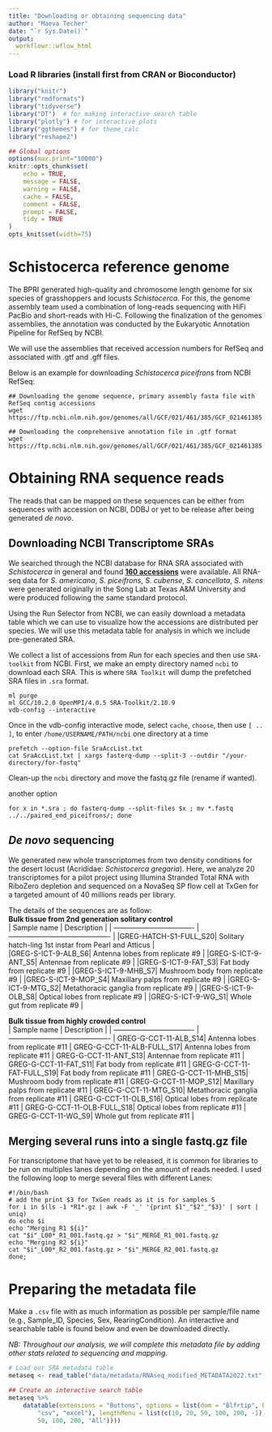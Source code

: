 ```yaml
---
title: "Downloading or obtaining sequencing data"
author: "Maeva Techer"
date: "`r Sys.Date()`"
output:
  workflowr::wflow_html
---
```


### Load R libraries (install first from CRAN or Bioconductor)
```r
library("knitr")
library("rmdformats")
library("tidyverse")
library("DT")  # for making interactive search table
library("plotly") # for interactive plots
library("ggthemes") # for theme_calc
library("reshape2")

## Global options
options(max.print="10000")
knitr::opts_chunk$set(
	echo = TRUE,
	message = FALSE,
	warning = FALSE,
	cache = FALSE,
	comment = FALSE,
	prompt = FALSE,
	tidy = TRUE
)
opts_knit$set(width=75)
```

# Schistocerca reference genome

The BPRI generated high-quality and chromosome length genome for six species of grasshoppers and locusts _Schistocerca_. For this, the genome assembly team used a combination of long-reads sequencing with HiFi PacBio and short-reads with Hi-C. Following the finalization of the genomes assemblies, the annotation was conducted by the Eukaryotic Annotation Pipeline for RefSeq by NCBI.  

We will use the assemblies that received accession numbers for RefSeq and associated with .gtf and .gff files.

Below is an example for downloading _Schistocerca piceifrons_ from NCBI RefSeq:
```
## Downloading the genome sequence, primary assembly fasta file with RefSeq contig accessions
wget https://ftp.ncbi.nlm.nih.gov/genomes/all/GCF/021/461/385/GCF_021461385.2_iqSchPice1.1/GCF_021461385.2_iqSchPice1.1_genomic.fna.gz

## Downloading the comprehensive annotation file in .gtf format
wget https://ftp.ncbi.nlm.nih.gov/genomes/all/GCF/021/461/385/GCF_021461385.2_iqSchPice1.1/GCF_021461385.2_iqSchPice1.1_genomic.gtf.gz
```

# Obtaining RNA sequence reads

The reads that can be mapped on these sequences can be either from sequences with accession on NCBI, DDBJ or yet to be release after being generated _de novo_.  


## Downloading NCBI Transcriptome SRAs

We searched through the NCBI database for RNA SRA associated with _Schistocerca_ in general and found [**160 accessions**](https://www.ncbi.nlm.nih.gov/Traces/study/?query_key=2&WebEnv=MCID_62fb21f526f8fb0d3100cc06&o=acc_s%3Aa) were available. All RNA-seq data for _S. americana_, _S. piceifrons_, _S. cubense_, _S. cancellata_, _S. nitens_ were generated originally in the Song Lab at Texas A&M University and were produced following the same standard protocol.  

Using the Run Selector from NCBI, we can easily download a metadata table which we can use to visualize how the accessions are distributed per species. We will use this metadata table for analysis in which we include pre-generated SRA.  
  
We collect a list of accessions from *Run* for each species and then use `SRA-toolkit` from NCBI. First, we make an empty directory named `ncbi` to download each SRA. This is where `SRA Toolkit` will dump the prefetched SRA files in `.sra` format.

```
ml purge
ml GCC/10.2.0 OpenMPI/4.0.5 SRA-Toolkit/2.10.9
vdb-config --interactive
```
Once in the vdb-config interactive mode, select `cache`, `choose`, then use `[ .. ]`, to enter `/home/USERNAME/PATH/ncbi` one directory at a time

```
prefetch --option-file SraAccList.txt
cat SraAccList.txt | xargs fasterq-dump --split-3 --outdir "/your-directory/for-fastq"
```
Clean-up the `ncbi` directory and move the fastq.gz file (rename if wanted).

another option 
```
for x in *.sra ; do fasterq-dump --split-files $x ; mv *.fastq ../../paired_end_piceifrons/; done
```
  
## _De novo_ sequencing

We generated new whole transcriptomes from two density conditions for the desert locust (Acrididae: _Schistocerca gregaria_). Here, we analyze 20 transcriptomes for a pilot project using Illumina Stranded Total RNA with RiboZero depletion and sequenced on a NovaSeq SP flow cell at TxGen for a targeted amount of 40 millions reads per library.   

The details of the sequences are as follow:  
**Bulk tissue from 2nd generation solitary control**  
| Sample name                        | Description                                 |
| ---------------------------------- | ------------------------------------------- |
|GREG-HATCH-S1-FULL_S20| Solitary hatch-ling 1st instar from Pearl and Atticus   |	
|GREG-S-ICT-9-ALB_S6| Antenna lobes from replicate #9  	|
|GREG-S-ICT-9-ANT_S5| Antennae from replicate #9  |
|GREG-S-ICT-9-FAT_S3| Fat body from replicate #9  |
|GREG-S-ICT-9-MHB_S7| Mushroom body from replicate #9  |
|GREG-S-ICT-9-MOP_S4| Maxillary palps from replicate #9  |
|GREG-S-ICT-9-MTG_S2| Metathoracic ganglia from replicate #9  |
|GREG-S-ICT-9-OLB_S8| Optical lobes from replicate #9  |
|GREG-S-ICT-9-WG_S1| Whole gut from replicate #9  |
  
**Bulk tissue from highly crowded control**  
| Sample name                        | Description                                 |
| ---------------------------------- | ------------------------------------------- |
GREG-G-CCT-11-ALB_S14| Antenna lobes from replicate #11  |
GREG-G-CCT-11-ALB-FULL_S17| Antenna lobes from replicate #11  |
GREG-G-CCT-11-ANT_S13| Antennae from replicate #11  |
GREG-G-CCT-11-FAT_S11| Fat body from replicate #11  |
GREG-G-CCT-11-FAT-FULL_S19| Fat body from replicate #11  |
GREG-G-CCT-11-MHB_S15| Mushroom body from replicate #11  |
GREG-G-CCT-11-MOP_S12| Maxillary palps from replicate #11  |
GREG-G-CCT-11-MTG_S10| Metathoracic ganglia from replicate #11  |
GREG-G-CCT-11-OLB_S16| Optical lobes from replicate #11  |
GREG-G-CCT-11-OLB-FULL_S18| Optical lobes from replicate #11  |
GREG-G-CCT-11-WG_S9| Whole gut from replicate #11  |

## Merging several runs into a single fastq.gz file

For transcriptome that have yet to be released, it is common for libraries to be run on multiples lanes depending on the amount of reads needed. I used the following loop to merge several files with different Lanes:  

```
#!/bin/bash
# add the print $3 for TxGen reads as it is for samples S
for i in $(ls -1 *R1*.gz | awk -F '_' '{print $1"_"$2"_"$3}' | sort | uniq)
do echo $i
echo "Merging R1 ${i}"
cat "$i"_L00*_R1_001.fastq.gz > "$i"_MERGE_R1_001.fastq.gz
echo "Merging R2 ${i}"
cat "$i"_L00*_R2_001.fastq.gz > "$i"_MERGE_R2_001.fastq.gz
done;
```

# Preparing the metadata file

Make a `.csv` file with as much information as possible per sample/file name (e.g., Sample_ID, Species, Sex, RearingCondition). An interactive and searchable table is found below and even be downloaded directly.  

_NB: Throughout our analysis, we will complete this metadata file by adding other stats related to sequencing and mapping._ 

``` r

# Load our SRA metadata table
metaseq <- read_table("data/metadata/RNAseq_modified_METADATA2022.txt", col_names  = TRUE,  guess_max = 5000)

## Create an interactive search table
metaseq %>%
    datatable(extensions = "Buttons", options = list(dom = "Blfrtip", buttons = c("copy",
        "csv", "excel"), lengthMenu = list(c(10, 20, 50, 100, 200, -1), c(10, 20,
        50, 100, 200, "All"))))
```
